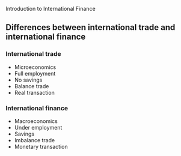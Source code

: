 Introduction to International Finance

## Differences between international trade and international finance

::: panel-tabset
### International trade

-   Microeconomics
-   Full employment
-   No savings
-   Balance trade
-   Real transaction

### International finance

-   Macroeconomics
-   Under employment
-   Savings
-   Imbalance trade
-   Monetary transaction
:::